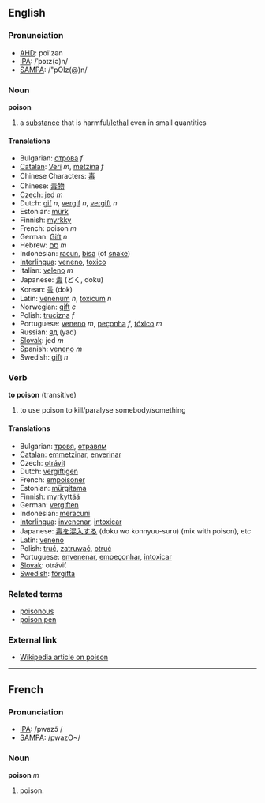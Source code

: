==English==

===Pronunciation===
*[[w:AHD|AHD]]: poi'zən
*[[w:IPA|IPA]]: /ˈpɔɪz(ə)n/
*[[w:SAMPA|SAMPA]]: /"pOIz(@)n/

===Noun===
'''poison'''

# a [[substance]] that is harmful/[[lethal]] even in small quantities

====Translations====

*Bulgarian: [[отрова]] ''f''
*[[Catalan]]: [[Verí]] ''m'', [[metzina]] ''f''
*Chinese Characters: [[毒]]
*Chinese: [[毒物]]
*[[Czech]]: [[jed]]  ''m''
*Dutch: [[gif]] ''n'', [[vergif]] ''n'', [[vergift]] ''n''
*Estonian: [[mürk]]
*Finnish: [[myrkky]]
*French: poison ''m''
*German: [[Gift]] ''n''
*Hebrew: [[סם|סַם]] ''m''
*Indonesian: [[racun]], [[bisa]] (of [[snake]])
*[[Interlingua]]: [[veneno]], [[toxico]]
*Italian: [[veleno]] ''m''
*Japanese: [[毒]] (どく, doku)
*Korean: [[독]] (dok)
*Latin: [[venenum]] ''n'', [[toxicum]] ''n''
*Norwegian: [[gift]] ''c''
*Polish: [[trucizna]] ''f''
*Portuguese: [[veneno]] ''m'', [[peçonha]] ''f'', [[tóxico]] ''m''
*Russian: [[яд]] (yad)
*[[Slovak]]: jed  ''m''
*Spanish: [[veneno]] ''m''
*Swedish: [[gift#Swedish|gift]] ''n''

===Verb===
'''to poison''' (transitive)

# to use poison to kill/paralyse somebody/something

====Translations====

*Bulgarian: [[тровя]], [[отравям]]
*[[Catalan]]: [[emmetzinar]], [[enverinar]]
*Czech: [[otrávit]]
*Dutch: [[vergiftigen]]
*French: [[empoisoner]]
*Estonian: [[mürgitama]]
*Finnish: [[myrkyttää]]
*German: [[vergiften]]
*Indonesian: [[racun|meracuni]]
*[[Interlingua]]: [[invenenar]], [[intoxicar]]
*Japanese: [[毒]]を[[混入]]する (doku wo konnyuu-suru) (mix with poison), etc
*Latin: [[veneno]]
*Polish: [[truć]], [[zatruwać]], [[otruć]]
*Portuguese: [[envenenar]], [[empeçonhar]], [[intoxicar]]
*[[Slovak]]: otráviť
*[[Swedish]]: [[förgifta]]

===Related terms===
*[[poisonous]]
*[[poison pen]]

===External link===
*[[w:poison|Wikipedia article on poison]]

----

==French==
===Pronunciation===
*[[w:IPA|IPA]]: /pwazɔ̃ /
*[[w:SAMPA|SAMPA]]: /pwazO~/

===Noun===
'''poison''' ''m''

#poison.